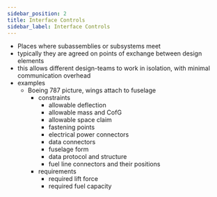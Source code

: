 ```yaml
---
sidebar_position: 2
title: Interface Controls
sidebar_label: Interface Controls
---
```


- Places where subassemblies or subsystems meet
- typically they are agreed on points of exchange between design elements
- this allows different design-teams to work in isolation, with minimal communication overhead
- examples
  - Boeing 787 picture, wings attach to fuselage
    - constraints
      - allowable deflection
      - allowable mass and CofG
      - allowable space claim
      - fastening points
      - electrical power connectors
      - data connectors
      - fuselage form
      - data protocol and structure
      - fuel line connectors and their positions
    - requirements
      - required lift force
      - required fuel capacity
